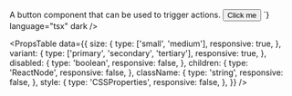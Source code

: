 
<Meta of={ButtonStories} />

<Unstyled>

<Title type="h1">Button</Title>
<Text>A button component that can be used to trigger actions.</Text>

<Canvas of={ButtonStories.Primary} />

<Title type="h2">Usage</Title>
<Source code={`import { Button } from "@backstage/canon";

<Button>Click me</Button>
`} language="tsx" dark />

<Title type="h2" style={{ marginBottom: '16px' }}>
  API reference
</Title>

<PropsTable
  data={{
    size: {
      type: ['small', 'medium'],
      responsive: true,
    },
    variant: {
      type: ['primary', 'secondary', 'tertiary'],
      responsive: true,
    },
    disabled: {
      type: 'boolean',
      responsive: false,
    },
    children: {
      type: 'ReactNode',
      responsive: false,
    },
    className: {
      type: 'string',
      responsive: false,
    },
    style: {
      type: 'CSSProperties',
      responsive: false,
    },
  }}
/>

</Unstyled>
